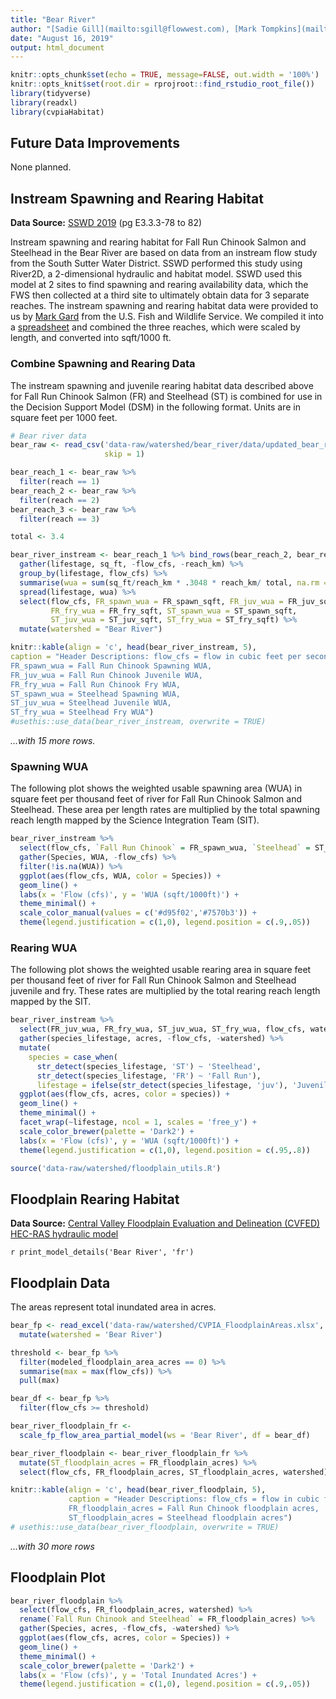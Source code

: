 ```yaml
---
title: "Bear River"
author: "[Sadie Gill](mailto:sgill@flowwest.com), [Mark Tompkins](mailto:mtompkins@flowwest.com), [Erin Cain](ecain@flowwest.com)"
date: "August 16, 2019"
output: html_document
---
```

```r
knitr::opts_chunk$set(echo = TRUE, message=FALSE, out.width = '100%')
knitr::opts_knit$set(root.dir = rprojroot::find_rstudio_root_file())
library(tidyverse)
library(readxl)
library(cvpiaHabitat)
```
## Future Data Improvements
None planned. 

## Instream Spawning and Rearing Habitat

**Data Source:** [SSWD 2019](https://cvpiahabitat-r-package.s3-us-west-2.amazonaws.com/cvpia-sit-model-inputs/SSWD_Bear_River_2019.pdf){target="_blank"} (pg E3.3.3-78 to 82)

Instream spawning and rearing habitat for Fall Run Chinook Salmon and Steelhead in the Bear River are based on data from an instream flow study from the South Sutter Water District. SSWD performed this study using River2D, a 2-dimensional hydraulic and habitat model. SSWD used this model at 2 sites to find spawning and rearing availability data, which the FWS then collected at a third site to ultimately obtain data for 3 separate reaches. The instream spawning and rearing habitat data were provided to us by [Mark Gard](mailto:mark_gard@fws.gov) from the U.S. Fish and Wildlife Service. We compiled it into a [spreadsheet](https://cvpiahabitat-r-package.s3-us-west-2.amazonaws.com/updated_bear_river_instream.csv) and combined the three reaches, which were scaled by length, and converted into sqft/1000 ft.  

### Combine Spawning and Rearing Data
The instream spawning and juvenile rearing habitat data described above for Fall Run Chinook Salmon (FR) and Steelhead (ST) is combined for use in the Decision Support Model (DSM) in the following format. Units are in square feet per 1000 feet.
```r
# Bear river data 
bear_raw <- read_csv('data-raw/watershed/bear_river/data/updated_bear_river_instream.csv',
                     skip = 1)

bear_reach_1 <- bear_raw %>% 
  filter(reach == 1) 
bear_reach_2 <- bear_raw %>% 
  filter(reach == 2) 
bear_reach_3 <- bear_raw %>% 
  filter(reach == 3) 

total <- 3.4

bear_river_instream <- bear_reach_1 %>% bind_rows(bear_reach_2, bear_reach_3) %>% 
  gather(lifestage, sq_ft, -flow_cfs, -reach_km) %>%
  group_by(lifestage, flow_cfs) %>%
  summarise(wua = sum(sq_ft/reach_km * .3048 * reach_km/ total, na.rm = TRUE)) %>%
  spread(lifestage, wua) %>% 
  select(flow_cfs, FR_spawn_wua = FR_spawn_sqft, FR_juv_wua = FR_juv_sqft, 
         FR_fry_wua = FR_fry_sqft, ST_spawn_wua = ST_spawn_sqft, 
         ST_juv_wua = ST_juv_sqft, ST_fry_wua = ST_fry_sqft) %>%
  mutate(watershed = "Bear River")

knitr::kable(align = 'c', head(bear_river_instream, 5), 
caption = "Header Descriptions: flow_cfs = flow in cubic feet per second, 
FR_spawn_wua = Fall Run Chinook Spawning WUA, 
FR_juv_wua = Fall Run Chinook Juvenile WUA, 
FR_fry_wua = Fall Run Chinook Fry WUA, 
ST_spawn_wua = Steelhead Spawning WUA, 
ST_juv_wua = Steelhead Juvenile WUA, 
ST_fry_wua = Steelhead Fry WUA")
#usethis::use_data(bear_river_instream, overwrite = TRUE)
```

*...with 15 more rows.* 

### Spawning WUA 
The following plot shows the weighted usable spawning area (WUA) in square feet per thousand feet of river for Fall Run Chinook Salmon and Steelhead. These area per length rates are multiplied by the total spawning reach length mapped by the Science Integration Team (SIT). 
``` r
bear_river_instream %>% 
  select(flow_cfs, `Fall Run Chinook` = FR_spawn_wua, `Steelhead` = ST_spawn_wua) %>% 
  gather(Species, WUA, -flow_cfs) %>% 
  filter(!is.na(WUA)) %>% 
  ggplot(aes(flow_cfs, WUA, color = Species)) +
  geom_line() +
  labs(x = 'Flow (cfs)', y = 'WUA (sqft/1000ft)') + 
  theme_minimal() + 
  scale_color_manual(values = c('#d95f02','#7570b3')) +
  theme(legend.justification = c(1,0), legend.position = c(.9,.05))
```

### Rearing WUA
The following plot shows the weighted usable rearing area in square feet per thousand feet of river for Fall Run Chinook Salmon and Steelhead juvenile and fry. These rates are multiplied by the total rearing reach length mapped by the SIT. 
``` r
bear_river_instream %>% 
  select(FR_juv_wua, FR_fry_wua, ST_juv_wua, ST_fry_wua, flow_cfs, watershed) %>%
  gather(species_lifestage, acres, -flow_cfs, -watershed) %>% 
  mutate(
    species = case_when( 
      str_detect(species_lifestage, 'ST') ~ 'Steelhead', 
      str_detect(species_lifestage, 'FR') ~ 'Fall Run'),
      lifestage = ifelse(str_detect(species_lifestage, 'juv'), 'Juvenile', 'Fry')) %>% 
  ggplot(aes(flow_cfs, acres, color = species)) +
  geom_line() +
  theme_minimal() +
  facet_wrap(~lifestage, ncol = 1, scales = 'free_y') +
  scale_color_brewer(palette = 'Dark2') +
  labs(x = 'Flow (cfs)', y = 'WUA (sqft/1000ft)') + 
  theme(legend.justification = c(1,0), legend.position = c(.95,.8))
```

```r
source('data-raw/watershed/floodplain_utils.R')
```

## Floodplain Rearing Habitat
**Data Source:** [Central Valley Floodplain Evaluation and Delineation (CVFED) HEC-RAS hydraulic model](https://s3-us-west-2.amazonaws.com/cvpiahabitat-r-package/cvpia-sit-model-inputs/CombinedTM_IQAR_Final-FULL-REPORT_20140206.pdf){target="_blank"}

`r print_model_details('Bear River', 'fr')`

## Floodplain Data
The areas represent total inundated area in acres.
```r
bear_fp <- read_excel('data-raw/watershed/CVPIA_FloodplainAreas.xlsx', sheet = 'BearRiver') %>%
  mutate(watershed = 'Bear River')

threshold <- bear_fp %>% 
  filter(modeled_floodplain_area_acres == 0) %>% 
  summarise(max = max(flow_cfs)) %>% 
  pull(max)

bear_df <- bear_fp %>% 
  filter(flow_cfs >= threshold)

bear_river_floodplain_fr <- 
  scale_fp_flow_area_partial_model(ws = 'Bear River', df = bear_df) 

bear_river_floodplain <- bear_river_floodplain_fr %>% 
  mutate(ST_floodplain_acres = FR_floodplain_acres) %>% 
  select(flow_cfs, FR_floodplain_acres, ST_floodplain_acres, watershed)

knitr::kable(align = 'c', head(bear_river_floodplain, 5), 
             caption = "Header Descriptions: flow_cfs = flow in cubic feet per second,
             FR_floodplain_acres = Fall Run Chinook floodplain acres,
             ST_floodplain_acres = Steelhead floodplain acres") 
# usethis::use_data(bear_river_floodplain, overwrite = TRUE)
```


*...with 30 more rows*

## Floodplain Plot
```r
bear_river_floodplain %>% 
  select(flow_cfs, FR_floodplain_acres, watershed) %>% 
  rename(`Fall Run Chinook and Steelhead` = FR_floodplain_acres) %>% 
  gather(Species, acres, -flow_cfs, -watershed) %>% 
  ggplot(aes(flow_cfs, acres, color = Species)) +
  geom_line() +
  theme_minimal() +
  scale_color_brewer(palette = 'Dark2') +
  labs(x = 'Flow (cfs)', y = 'Total Inundated Acres') +
  theme(legend.justification = c(1,0), legend.position = c(.9,.05))
```

